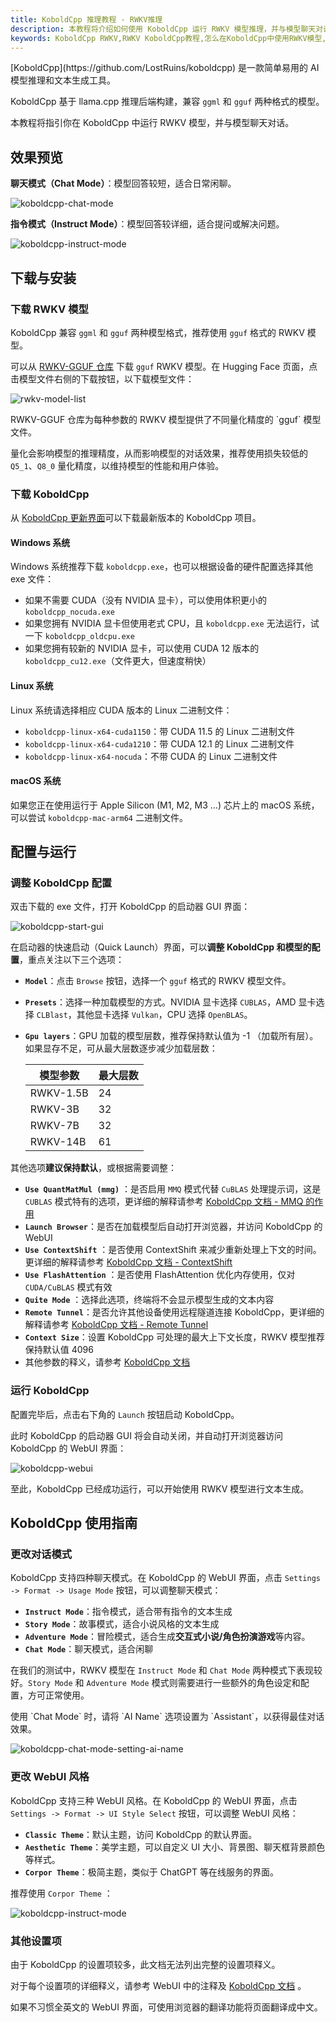 ```yaml
---
title: KoboldCpp 推理教程 - RWKV推理
description: 本教程将介绍如何使用 KoboldCpp 运行 RWKV 模型推理，并与模型聊天对话。
keywords: KoboldCpp RWKV,RWKV KoboldCpp教程,怎么在KoboldCpp中使用RWKV模型,koboldcpp切换RWKV模型
---
```



<Callout type="info" emoji="ℹ️">
[KoboldCpp](https://github.com/LostRuins/koboldcpp) 是一款简单易用的 AI 模型推理和文本生成工具。

KoboldCpp 基于 llama.cpp 推理后端构建，兼容 `ggml` 和 `gguf` 两种格式的模型。
</Callout>

本教程将指引你在 KoboldCpp 中运行 RWKV 模型，并与模型聊天对话。

## 效果预览

**聊天模式（Chat Mode）**：模型回答较短，适合日常闲聊。

![koboldcpp-chat-mode](./imgs/koboldcpp-chat-mode.png)

**指令模式（Instruct Mode）**：模型回答较详细，适合提问或解决问题。

![koboldcpp-instruct-mode](./imgs/koboldcpp-instruct-mode.png)

## 下载与安装

### 下载 RWKV 模型

KoboldCpp 兼容 `ggml` 和 `gguf` 两种模型格式，推荐使用 `gguf` 格式的 RWKV 模型。

可以从 [RWKV-GGUF 仓库](https://huggingface.co/latestissue) 下载 `gguf` RWKV 模型。在 Hugging Face 页面，点击模型文件右侧的下载按钮，以下载模型文件：

![rwkv-model-list](./imgs/text-generation-webui-rwkv-model-list.png)

<Callout type="info" emoji="ℹ️">
RWKV-GGUF 仓库为每种参数的 RWKV 模型提供了不同量化精度的 `gguf` 模型文件。

量化会影响模型的推理精度，从而影响模型的对话效果，推荐使用损失较低的 `Q5_1`、`Q8_0` 量化精度，以维持模型的性能和用户体验。
</Callout>

### 下载 KoboldCpp

从 [KoboldCpp 更新界面](https://github.com/LostRuins/koboldcpp/releases)可以下载最新版本的 KoboldCpp 项目。

#### Windows 系统

Windows 系统推荐下载 `koboldcpp.exe`，也可以根据设备的硬件配置选择其他 exe 文件：

- 如果不需要 CUDA（没有 NVIDIA 显卡），可以使用体积更小的 `koboldcpp_nocuda.exe`
- 如果您拥有 NVIDIA 显卡但使用老式 CPU，且 `koboldcpp.exe` 无法运行，试一下 `koboldcpp_oldcpu.exe`
- 如果您拥有较新的 NVIDIA 显卡，可以使用 CUDA 12 版本的 `koboldcpp_cu12.exe`（文件更大，但速度稍快）

#### Linux 系统

Linux 系统请选择相应 CUDA 版本的 Linux 二进制文件：

- `koboldcpp-linux-x64-cuda1150`：带 CUDA 11.5 的 Linux 二进制文件
- `koboldcpp-linux-x64-cuda1210`：带 CUDA 12.1 的 Linux 二进制文件
- `koboldcpp-linux-x64-nocuda`：不带 CUDA 的 Linux 二进制文件

#### macOS 系统

如果您正在使用运行于 Apple Silicon (M1, M2, M3 ...) 芯片上的 macOS 系统，可以尝试 `koboldcpp-mac-arm64` 二进制文件。

## 配置与运行

### 调整 KoboldCpp 配置

双击下载的 exe 文件，打开 KoboldCpp 的启动器 GUI 界面：

![koboldcpp-start-gui](./imgs/koboldcpp-start-gui.png)

在启动器的快速启动（Quick Launch）界面，可以**调整 KoboldCpp 和模型的配置**，重点关注以下三个选项：

- **`Model`**：点击 `Browse` 按钮，选择一个 `gguf` 格式的 RWKV 模型文件。
- **`Presets`**：选择一种加载模型的方式。NVIDIA 显卡选择 `CUBLAS`，AMD 显卡选择 `CLBlast`，其他显卡选择 `Vulkan`，CPU 选择 `OpenBLAS`。
- **`Gpu layers`**：GPU 加载的模型层数，推荐保持默认值为 -1 （加载所有层）。如果显存不足，可从最大层数逐步减少加载层数：

    | 模型参数 | 最大层数 |
    | -------- | -------- |
    | RWKV-1.5B     | 24       |
    | RWKV-3B       | 32       |
    | RWKV-7B       | 32       |
    | RWKV-14B      | 61       |

其他选项**建议保持默认**，或根据需要调整：

- **`Use QuantMatMul (mmg)`** ：是否启用 `MMQ` 模式代替 `CuBLAS` 处理提示词，这是 `CUBLAS` 模式特有的选项，更详细的解释请参考 [KoboldCpp 文档 - MMQ 的作用](https://github.com/LostRuins/koboldcpp/wiki#what-does-quantized-mat-mul-mmq-do-for-cublas) 
- **`Launch Browser`**：是否在加载模型后自动打开浏览器，并访问 KoboldCpp 的 WebUI
- **`Use ContextShift`** ：是否使用 ContextShift 来减少重新处理上下文的时间。更详细的解释请参考 [KoboldCpp 文档 - ContextShift](https://github.com/LostRuins/koboldcpp/wiki#what-is-contextshift) 
- **`Use FlashAttention`** ：是否使用 FlashAttention 优化内存使用，仅对 `CUDA/CuBLAS` 模式有效
- **`Quite Mode`** ：选择此选项，终端将不会显示模型生成的文本内容
- **`Remote Tunnel`**：是否允许其他设备使用远程隧道连接 KoboldCpp，更详细的解释请参考 [KoboldCpp 文档 - Remote Tunnel](https://github.com/LostRuins/koboldcpp/wiki#how-do-i-run-koboldcpp-on-a-different-device-than-my-pc-over-the-network-remote-play) 
- **`Context Size`**：设置 KoboldCpp 可处理的最大上下文长度，RWKV 模型推荐保持默认值 4096
- 其他参数的释义，请参考 [KoboldCpp 文档](https://github.com/LostRuins/koboldcpp/wiki) 

### 运行 KoboldCpp

配置完毕后，点击右下角的 `Launch` 按钮启动 KoboldCpp。

此时 KoboldCpp 的启动器 GUI 将会自动关闭，并自动打开浏览器访问 KoboldCpp 的 WebUI 界面：

![koboldcpp-webui](./imgs/koboldcpp-webui.png)

至此，KoboldCpp 已经成功运行，可以开始使用 RWKV 模型进行文本生成。

## KoboldCpp 使用指南

### 更改对话模式

KoboldCpp 支持四种聊天模式。在 KoboldCpp 的 WebUI 界面，点击 `Settings -> Format -> Usage Mode` 按钮，可以调整聊天模式：

- **`Instruct Mode`**：指令模式，适合带有指令的文本生成
- **`Story Mode`**：故事模式，适合小说风格的文本生成
- **`Adventure Mode`**：冒险模式，适合生成**交互式小说/角色扮演游戏**等内容。
- **`Chat Mode`**：聊天模式，适合闲聊

在我们的测试中，RWKV 模型在 `Instruct Mode` 和 `Chat Mode` 两种模式下表现较好。`Story Mode` 和 `Adventure Mode` 模式则需要进行一些额外的角色设定和配置，方可正常使用。

<Callout type="info" emoji="ℹ️">
使用 `Chat Mode` 时，请将 `AI Name` 选项设置为 `Assistant`，以获得最佳对话效果。
</Callout>

![koboldcpp-chat-mode-setting-ai-name](./imgs/koboldcpp-chat-mode-setting-ai-name.png)

### 更改 WebUI 风格

KoboldCpp 支持三种 WebUI 风格。在 KoboldCpp 的 WebUI 界面，点击 `Settings -> Format -> UI Style Select` 按钮，可以调整 WebUI 风格：

- **`Classic Theme`**：默认主题，访问 KoboldCpp 的默认界面。
- **`Aesthetic Theme`**：美学主题，可以自定义 UI 大小、背景图、聊天框背景颜色等样式。
- **`Corpor Theme`**：极简主题，类似于 ChatGPT 等在线服务的界面。

推荐使用 `Corpor Theme` ：

![koboldcpp-instruct-mode](./imgs/koboldcpp-instruct-mode.png)

### 其他设置项

由于 KoboldCpp 的设置项较多，此文档无法列出完整的设置项释义。

对于每个设置项的详细释义，请参考 WebUI 中的注释及 [KoboldCpp 文档](https://github.com/LostRuins/koboldcpp/wiki) 。

<Callout type="info" emoji="ℹ️">
如果不习惯全英文的 WebUI 界面，可使用浏览器的翻译功能将页面翻译成中文。
</Callout>
